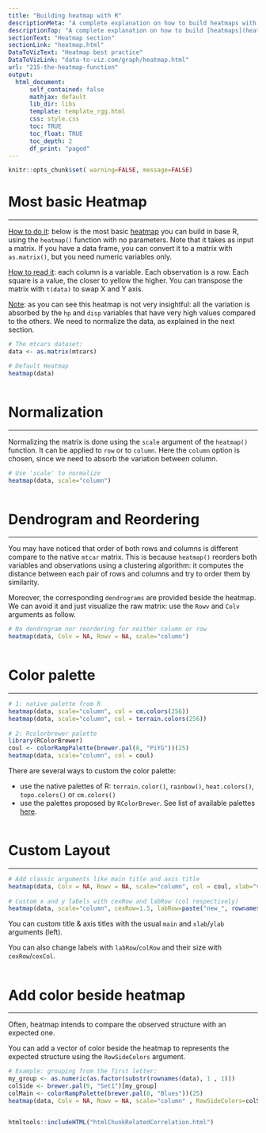 ```yaml
---
title: "Building heatmap with R"
descriptionMeta: "A complete explanation on how to build heatmaps with R: how to use the heatmap() function, how to custom appearance, how to normalize data and more."
descriptionTop: "A complete explanation on how to build [heatmaps](heatmap.html) with base R: how to use the `heatmap()` function, how to custom appearance, how to normalize data and more."
sectionText: "Heatmap section"
sectionLink: "heatmap.html"
DataToVizText: "Heatmap best practice"
DataToVizLink: "data-to-viz.com/graph/heatmap.html"
url: "215-the-heatmap-function"
output:
  html_document:
      self_contained: false    
      mathjax: default
      lib_dir: libs
      template: template_rgg.html
      css: style.css
      toc: TRUE
      toc_float: TRUE
      toc_depth: 2
      df_print: "paged"
---
```



```r
knitr::opts_chunk$set( warning=FALSE, message=FALSE)
```

<div class="container">




# Most basic Heatmap
***

<div class = "row">

<div class = "col-md-6  col-sm-12 align-self-center">

<u>How to do it</u>: below is the most basic [heatmap](heatmap.html) you can build in base R, using the `heatmap()` function with no parameters. Note that it takes as input a matrix. If you have a data frame, you can convert it to a matrix with `as.matrix()`, but you need numeric variables only.

<u>How to read it</u>: each column is a variable. Each observation is a row. Each square is a value, the closer to yellow the higher. You can transpose the matrix with `t(data)` to swap X and Y axis.

<u>Note</u>: as you can see this heatmap is not very insightful: all the variation is absorbed by the `hp` and `disp` variables that have very high values compared to the others. We need to normalize the data, as explained in the next section.

</div>


<div class = "col-md-6  col-sm-12">

```r
# The mtcars dataset:
data <- as.matrix(mtcars)

# Default Heatmap
heatmap(data)
```
</div>
</div>



```r
```




# Normalization
***

<div class = "row">

<div class = "col-md-6  col-sm-12 align-self-center">

Normalizing the matrix is done using the `scale` argument of the `heatmap()` function. It can be applied to `row` or to `column`. Here the `column` option is chosen, since we need to absorb the variation between column.


</div>


<div class = "col-md-6  col-sm-12">

```r
# Use 'scale' to normalize
heatmap(data, scale="column")
```
</div>
</div>



```r
```











# Dendrogram and Reordering
***

<div class = "row">

<div class = "col-md-6  col-sm-12 align-self-center">

You may have noticed that order of both rows and columns is different compare to the native `mtcar` matrix. This is because `heatmap()` reorders both variables and observations using a clustering algorithm: it computes the distance between each pair of rows and columns and try to order them by similarity. 

Moreover, the corresponding `dendrograms` are provided beside the heatmap. We can avoid it and just visualize the raw matrix: use the `Rowv` and `Colv` arguments as follow.

</div>


<div class = "col-md-6  col-sm-12">

```r
# No dendrogram nor reordering for neither column or row
heatmap(data, Colv = NA, Rowv = NA, scale="column")
```
</div>
</div>



```r
```










# Color palette
***


```r
# 1: native palette from R
heatmap(data, scale="column", col = cm.colors(256))
heatmap(data, scale="column", col = terrain.colors(256))
 
# 2: Rcolorbrewer palette
library(RColorBrewer)
coul <- colorRampPalette(brewer.pal(8, "PiYG"))(25)
heatmap(data, scale="column", col = coul)
```



<div class = "row">

<div class = "col-md-6  col-sm-12 align-self-center">

There are several ways to custom the color palette:  

- use the native palettes of R: `terrain.color()`, `rainbow()`, `heat.colors()`, `topo.colors()` or `cm.colors()`
- use the palettes proposed by `RColorBrewer`. See list of available palettes [here](package/rColorBrewer.html).

</div>


<div class = "col-md-6  col-sm-12">


```r
```

</div>
</div>










# Custom Layout
***


```r
# Add classic arguments like main title and axis title
heatmap(data, Colv = NA, Rowv = NA, scale="column", col = coul, xlab="variable", ylab="car", main="heatmap")
 
# Custom x and y labels with cexRow and labRow (col respectively)
heatmap(data, scale="column", cexRow=1.5, labRow=paste("new_", rownames(data),sep=""), col= colorRampPalette(brewer.pal(8, "Blues"))(25))
```




You can custom title & axis titles with the usual `main` and `xlab`/`ylab` arguments (left). 

You can also change labels with `labRow`/`colRow` and their size with `cexRow`/`cexCol`.


```r
```







# Add color beside heatmap
***

<div class = "row">

<div class = "col-md-6  col-sm-12 align-self-center">

Often, heatmap intends to compare the observed structure with an expected one. 

You can add a vector of color beside the heatmap to represents the expected structure using the `RowSideColors` argument.

</div>


<div class = "col-md-6  col-sm-12">

```r
# Example: grouping from the first letter:
my_group <- as.numeric(as.factor(substr(rownames(data), 1 , 1)))
colSide <- brewer.pal(9, "Set1")[my_group]
colMain <- colorRampPalette(brewer.pal(8, "Blues"))(25)
heatmap(data, Colv = NA, Rowv = NA, scale="column" , RowSideColors=colSide, col=colMain   )
```
</div>
</div>



```r
```






<!-- Close container -->
</div>




```r
htmltools::includeHTML("htmlChunkRelatedCorrelation.html")
```